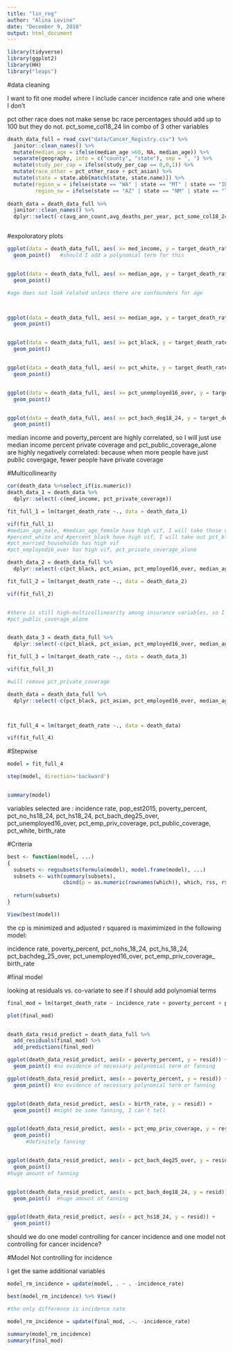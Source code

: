```yaml
---
title: "lin_reg"
author: "Alina Levine"
date: "December 9, 2018"
output: html_document
---
```



```r
library(tidyverse)
library(ggplot2)
library(HH)
library("leaps")
```



#data cleaning

I want to fit one model where I include cancer incidence rate and one where I don't 

pct other race does not make sense bc race percentages should add up to 100 but they do not. pct_some_col18_24 lin combo of 3 other variables

```r

death_data_full = read_csv("data/Cancer_Registry.csv") %>%
  janitor::clean_names() %>%
  mutate(median_age = ifelse(median_age >60, NA, median_age)) %>%
  separate(geography, into = c("county", "state"), sep = ", ") %>%
  mutate(study_per_cap = ifelse(study_per_cap == 0,0,1)) %>%
  mutate(race_other = pct_other_race + pct_asian) %>%
  mutate(state = state.abb[match(state, state.name)]) %>% 
  mutate(region_w = ifelse(state == "WA" | state == "MT" | state == "ID" | state == "OR" | state == "WY" | state == "NV" | state == "UT" | state == "CO" | state == "CA", 1, 0),
         region_sw = ifelse(state == "AZ" | state == "NM" | state == "TX" | state == "OK", 1, 0))
  
death_data = death_data_full %>%
  janitor::clean_names() %>%
  dplyr::select(-c(avg_ann_count,avg_deaths_per_year, pct_some_col18_24, binned_inc, county, incidence_rate, pct_asian))



```


#expoloratory plots

```r

ggplot(data = death_data_full, aes( x= med_income, y = target_death_rate)) +
  geom_point()   #should I add a polynomial term for this


ggplot(data = death_data_full, aes( x= median_age, y = target_death_rate)) +
  geom_point()

#age does not look related unless there are confounders for age



ggplot(data = death_data_full, aes( x= median_age, y = target_death_rate)) +
  geom_point()


ggplot(data = death_data_full, aes( x= pct_black, y = target_death_rate)) +
  geom_point()


ggplot(data = death_data_full, aes( x= pct_white, y = target_death_rate)) +
  geom_point()


ggplot(data = death_data_full, aes( x= pct_unemployed16_over, y = target_death_rate)) +
  geom_point() 


ggplot(data = death_data_full, aes( x= pct_bach_deg18_24, y = target_death_rate)) +
  geom_point() 


```



median income and poverty_percent are highly correlated, so I will just use median income
percent private coverage and pct_public_coverage_alone are highly negatively correlated: because when more people have just public covergage, fewer people have private coverage

#Multicollinearity

```r
cor(death_data %>%select_if(is.numeric))
death_data_1 = death_data %>%
  dplyr::select(-c(med_income, pct_private_coverage))

fit_full_1 = lm(target_death_rate ~., data = death_data_1)

vif(fit_full_1)
#median_age_male, #median_age_female have high vif, I will take those out and just use median age
#percent_white and #percent_black have high vif, I will take out pct_black
#pct_married_households has high vif
#pct_employed16_over has high vif, pct_private_coverage_alone

death_data_2 = death_data_full %>%
  dplyr::select(-c(pct_black, pct_asian, pct_employed16_over, median_age_male, median_age_female, pct_married_households, avg_ann_count,avg_deaths_per_year, pct_some_col18_24, pct_other_race, binned_inc, county, med_income, pct_hs25_over, pct_private_coverage_alone))

fit_full_2 = lm(target_death_rate ~., data = death_data_2)

vif(fit_full_2)


#there is still high-multicollinearity among insurance variables, so I will remove 
#pct_public_coverage_alone


death_data_3 = death_data_full %>%
  dplyr::select(-c(pct_black, pct_asian, pct_employed16_over, median_age_male, median_age_female, pct_married_households, avg_ann_count,avg_deaths_per_year, pct_some_col18_24, pct_other_race, binned_inc, county, med_income, pct_hs25_over, pct_private_coverage_alone, pct_public_coverage_alone))

fit_full_3 = lm(target_death_rate ~., data = death_data_3)

vif(fit_full_3)

#will remove pct_private_coverage

death_data = death_data_full %>%
  dplyr::select(-c(pct_black, pct_asian, pct_employed16_over, median_age_male, median_age_female, pct_married_households, avg_ann_count,avg_deaths_per_year, pct_some_col18_24, pct_other_race, binned_inc, geography, med_income, pct_hs25_over, pct_private_coverage_alone, pct_public_coverage_alone, pct_private_coverage))



fit_full_4 = lm(target_death_rate ~., data = death_data)

vif(fit_full_4)

```


#Stepwise

```r
model = fit_full_4

step(model, direction='backward')


summary(model)


```
variables selected are : incidence rate, pop_est2015, poverty_percent, pct_no_hs18_24, pct_hs18_24, pct_bach_deg25_over, pct_unemployed16_over, pct_emp_priv_coverage, pct_public_coverage, pct_white, birth_rate


#Criteria

```r

best <- function(model, ...) 
{
  subsets <- regsubsets(formula(model), model.frame(model), ...)
  subsets <- with(summary(subsets),
                  cbind(p = as.numeric(rownames(which)), which, rss, rsq, adjr2, cp, bic))
  
  return(subsets)
}  

View(best(model))
```

the cp is minimized and adjusted r squared is maximimized in the following model:

incidence rate, poverty_percent, pct_nohs_18_24, pct_hs_18_24, pct_bachdeg_25_over, pct_unemployed16_over, pct_emp_priv_coverage_ birth_rate 

#final model

looking at residuals vs. co-variate to see if I should add polynomial terms

```r
final_mod = lm(target_death_rate ~ incidence_rate + poverty_percent + pct_no_hs18_24 + pct_hs18_24 + pct_bach_deg18_24 + pct_bach_deg25_over + pct_unemployed16_over + pct_emp_priv_coverage + birth_rate, data = death_data_full)

plot(final_mod)


death_data_resid_predict = death_data_full %>% 
  add_residuals(final_mod) %>% 
  add_predictions(final_mod)

ggplot(death_data_resid_predict, aes(x = poverty_percent, y = resid)) +
  geom_point() #no evidence of necessary polynomial term or fanning

ggplot(death_data_resid_predict, aes(x = poverty_percent, y = resid)) +
  geom_point() #no evidence of necessary polynomial term or fanning


ggplot(death_data_resid_predict, aes(x = birth_rate, y = resid)) +
  geom_point() #might be some fanning, I can't tell


ggplot(death_data_resid_predict, aes(x = pct_emp_priv_coverage, y = resid)) +
  geom_point() 
      #definitely fanning


ggplot(death_data_resid_predict, aes(x = pct_bach_deg25_over, y = resid)) +
  geom_point() 
#huge amount of fanning


ggplot(death_data_resid_predict, aes(x = pct_bach_deg18_24, y = resid)) +
  geom_point()  #huge amount of fanning


ggplot(death_data_resid_predict, aes(x = pct_hs18_24, y = resid)) +
  geom_point() 

```



should we do one model controlling for cancer incidence and one model not controlling for cancer incidence?


#Model Not controlling for incidence

I get the same additional variables

```r


model_rm_incidence = update(model, . ~ . -incidence_rate)

best(model_rm_incidence) %>% View()

#the only difference is incidence rate 

model_rm_incidence = update(final_mod, .~. -incidence_rate)

summary(model_rm_incidence)
summary(final_mod)



```


